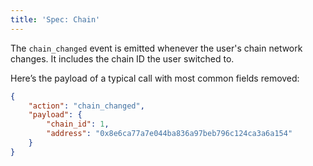 ```yaml
---
title: 'Spec: Chain'
---
```


The `chain_changed` event is emitted whenever the user's chain network changes.
It includes the chain ID the user switched to.

Here’s the payload of a typical call with most common fields removed:

```json
{
    "action": "chain_changed", 
    "payload": {
        "chain_id": 1,
        "address": "0x8e6ca77a7e044ba836a97beb796c124ca3a6a154"
    }
}
```
